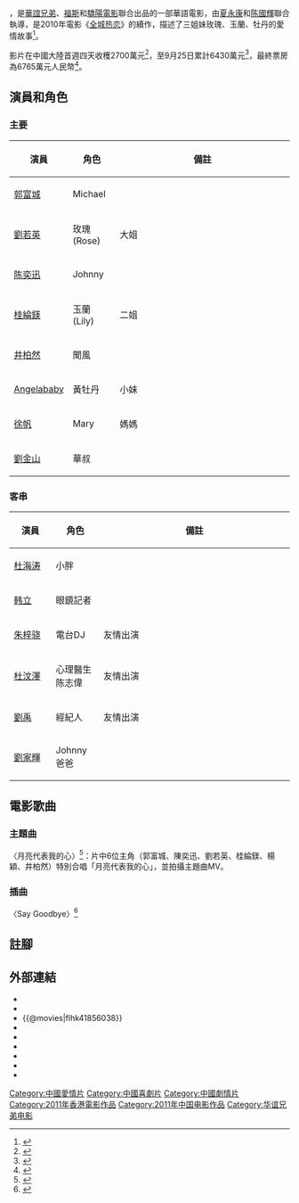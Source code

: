 {{noteTA
|T=zh-hans:全球热恋; zh-hant:全球熱戀;
|G1=Show
|G2=Movie
|G3=TV
|G4=Simpsons
|G5=PrisonBreak
|1=zh-cn:二十世纪福克斯; zh-tw:二十世紀福斯; zh-hk:二十世紀霍士;
|2=zh-cn:好莱坞; zh-tw:好萊塢; zh-hk:荷里活;
|3=zh-hans:全球热恋; zh-hant:全球熱戀;
}}
{{Infobox Film
| name               = 全球熱戀
| original_name      = ''{{lang|en|Love in Space}}''
| image              = Love in Space.jpg
| cn_image           = 
| hk_image           = 
| tw_image           = 
| caption            = 中国大陆海报
| director           = [[夏永康|夏永康]]<br>[[陈國輝|陈國輝]]
| executive_producer = 
| producer           = [[陈果|陈果]]
| producer_2         = 黃嘉莉、黎家豪、梁詩敏
| writer             = 陈國輝<br>[[何敏文|何敏文]]
| screenplay         = 
| story              = 
| based on           = 
| narrator           = 
| production_supervisor = 
| starring           = [[郭富城|郭富城]]<br>[[劉若英|劉若英]]<br>[[陈奕迅|陈奕迅]]<br>[[桂綸鎂|桂綸鎂]]<br>[[井柏然|井柏然]]<br>[[Angelababy|Angelababy]]<br>[[徐帆|徐帆]]（特別演出）
| music              = 鍾恩泰
| maintheme          = 《月亮代表我的心》
| opentheme          =
| endtheme           =
| cinematography     = Bartek Kaczmarek
| editing            = 陈果、[[李棟全|李棟全]]
| studio             = [[華誼兄弟|華誼兄弟]]<br>福斯國際製作<br>[[驕陽電影|驕陽電影]] 
| distributor        = 华谊兄弟<br />[[福克斯娱乐集团|福斯]]
| released           = {{flagicon|China}}{{flagicon|HKG}}{{flagicon|SIN}}　{{film date|2011|9|8}}<br>{{flagicon|Australia}}　{{film date|2011|9|9}}<br>{{flagicon|TWN}}　{{film date|2011|9|23}}<ref>{{Cite web |url=http://tw.movie.yahoo.com/movieinfo_main.html/id=3983 |title=全球熱戀(Love In Space) - Yahoo!奇摩電影 |accessdate=2011-09-22 |archive-date=2011-09-23 |archive-url=https://web.archive.org/web/20110923233322/http://tw.movie.yahoo.com/movieinfo_main.html/id=3983 |dead-url=no }}</ref>
| sec-title          = 
| rate               = 
| runtime            = 100分鐘
| country            = {{中國大陸電影產地}}<br>{{香港電影產地}}<br>{{澳洲電影}}
| language           = [[英語|英語]]<br>[[現代標準漢語|國語]]<br>[[粵語|粵語]]
| imdb_id            = tt1856038
| amg_id             = 
| budget             = 
| gross              = 6660万人民币（中国大陆）
| preceded_by        = [[全城热恋|全城热恋]]
| followed_by        = 
| website            = [http://www.foxmovies.com.hk/loveinspace/ecard.html 《全球熱戀》中文官方網站]
| cn_name            = 
| hk_name            = 
| tw_name            = 
}}

{{engname|《全球熱戀》|''Love in Space''}}，是[[華誼兄弟|華誼兄弟]]、[[福克斯娱乐集团|福斯]]和[[驕陽電影|驕陽電影]]聯合出品的一部華語電影，由[[夏永康|夏永康]]和[[陈國輝|陈國輝]]聯合執導，是2010年電影《[[全城热恋|全城热恋]]》的續作，描述了三姐妹玫瑰、玉蘭、牡丹的愛情故事<ref>{{cite news | title=《全球熱戀》劉若英 情燃郭富城 | url=http://tw.nextmedia.com/applenews/article/art_id/33688012/IssueID/20110923 | author=楊景婷 | publisher=蘋果日報 | date=2011-09-23 | accessdate=2011-09-25 | language=zh-tw | archive-url=https://web.archive.org/web/20110925020010/http://tw.nextmedia.com/applenews/article/art_id/33688012/IssueID/20110923 | archive-date=2011-09-25 | dead-url=yes }}</ref>。

影片在中國大陸首週四天收穫2700萬元<ref>{{cite web | title=中国电影报2011年9月17日新浪微博 | url=http://weibo.com/2304129841/xovxQ6jXe | date=2011-09-17 | accessdate=2013-12-13 | archive-date=2013-12-13 | archive-url=https://web.archive.org/web/20131213070252/http://www.weibo.com/2304129841/xovxQ6jXe | dead-url=no }}</ref>，至9月25日累計6430萬元<ref>{{cite web | title=中国电影报2011年9月28日新浪微博 | url=http://weibo.com/2304129841/xqb1Pd8zf | date=2011-09-28 | accessdate=2013-12-13 | archive-date=2013-12-12 | archive-url=https://web.archive.org/web/20131212125645/http://www.weibo.com/2304129841/xqb1Pd8zf | dead-url=no }}</ref>，最終票房為6765萬元人民幣<ref>{{cite web | title=《全球热恋》艺恩主页 | url=http://m.entgroup.cn/589748/ | publisher=艺恩网 | accessdate=2013-12-13 | archive-date=2013-12-14 | archive-url=https://web.archive.org/web/20131214184646/http://m.entgroup.cn/589748/ | dead-url=no }}</ref>。

== 演員和角色 ==
=== 主要 ===
{| border="2" cellpadding="4" cellspacing="1" style="background: #f9f9f9;font-size:90%; border: 1px #aaa solid; border-collapse: collapse"
|- bgcolor="#B0C4DE" align="center"
!width=15%|演員
!width=17%|角色
!備註
|-
|[[郭富城|郭富城]]
|Michael
|
|-
|[[劉若英|劉若英]]
|玫瑰(Rose)
|大姐
|-
|[[陈奕迅|陈奕迅]]
|Johnny
|
|-
|[[桂綸鎂|桂綸鎂]]
|玉蘭(Lily)
|二姐
|-
|[[井柏然|井柏然]]
|聞風
|
|-
|[[Angelababy|Angelababy]]
|黃牡丹
|小妹
|-
|[[徐帆|徐帆]]
|Mary
|媽媽
|-
|[[劉金山|劉金山]]
|華叔
|
|}

=== 客串 ===
{| border="2" cellpadding="4" cellspacing="1" style="background: #f9f9f9;font-size:90%; border: 1px #aaa solid; border-collapse: collapse"
|- bgcolor="#B0C4DE" align="center"
!width=15%|演員
!width=17%|角色
!備註
|-
|[[杜海涛|杜海涛]]
|小胖
|
|-
|[[韩立|韩立]]
|眼鏡記者
|
|-
|[[朱梓骁|朱梓骁]]
|電台DJ
|友情出演
|-
|[[杜汶澤|杜汶澤]]
|心理醫生陈志偉
|友情出演
|-
|[[劉禹|劉禹]]
|經紀人
|友情出演
|-
|[[劉家輝|劉家輝]]
|Johnny爸爸
|
|}

== 電影歌曲 ==
===主題曲===
〈月亮代表我的心〉<ref>{{YouTube|J7NQ8fFx-mU|《全球熱戀》電影主題曲－月亮代表我的心MV Love In Space official MV}}</ref>：片中6位主角（郭富城、陳奕迅、劉若英、桂綸鎂、楊穎、井柏然）特別合唱「月亮代表我的心」，並拍攝主題曲MV。

===插曲===
〈Say Goodbye〉<ref>{{YouTube|GPTR2nhnW8c|【全球熱戀】ANGELA BABY 獻唱插曲}}</ref>

== 註腳 ==
{{reflist|2}}

== 外部連結 ==
*{{Yahoomovie id|3983}}
*{{MSN movie|12497}}
*{{@movies|flhk41856038}}
*{{douban}}
*{{Mtime|134506}}
*{{Amg movie|547286}}
*{{rotten-tomatoes|love_in_space}}
*{{hkmdb title|14722}}
*{{imdb title|1856038}}

{{郭富城}}
{{陳奕迅}}
{{劉若英}}
{{DEFAULTSORT:QUAN}}
[[Category:中國愛情片|Category:中國愛情片]]
[[Category:中國喜劇片|Category:中國喜劇片]]
[[Category:中國劇情片|Category:中國劇情片]]
[[Category:2011年香港電影作品|Category:2011年香港電影作品]]
[[Category:2011年中国电影作品|Category:2011年中国电影作品]]
[[Category:华谊兄弟电影|Category:华谊兄弟电影]]